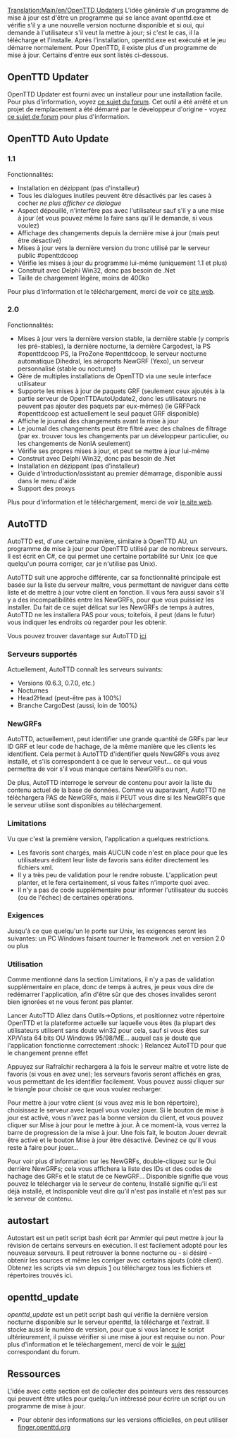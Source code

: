 [[Translation:Main/en/OpenTTD Updaters]]
{{en/-}}
L'idée générale d'un programme de mise à jour est d'être un programme qui se lance avant openttd.exe et vérifie s'il y a une nouvelle version nocturne disponible et si oui, qui demande à l'utilisateur s'il veut la mettre à jour; si c'est le cas, il la télécharge et l'installe. Après l'installation, openttd.exe est exécuté et le jeu démarre normalement.
Pour OpenTTD, il existe plus d'un programme de mise à jour. Certains d'entre eux sont listés ci-dessous.


== OpenTTD Updater ==
OpenTTD Updater est fourni avec un installeur pour une installation facile. Pour plus d'information, voyez [http://www.tt-forums.net/viewtopic.php?p=608777 ce sujet du forum]. Cet outil a été arrêté et un projet de remplacement a été démarré par le développeur d'origine - voyez [http://www.tt-forums.net/viewtopic.php?p=809662#p809662 ce sujet de forum] pour plus d'information.

== OpenTTD Auto Update ==
=== 1.1 ===
Fonctionnalités:
* Installation en dézippant (pas d'installeur)
* Tous les dialogues inutiles peuvent être désactivés par les cases à cocher ''ne plus afficher ce dialogue''
* Aspect dépouillé, n'interfère pas avec l'utilisateur sauf s'il y a une mise à jour (et vous pouvez même la faire sans qu'il le demande, si vous voulez)
* Affichage des changements depuis la dernière mise à jour (mais peut être désactivé)
* Mises à jour vers la dernière version du tronc utilisé par le serveur public #openttdcoop
* Vérifie les mises à jour du programme lui-même (uniquement 1.1 et plus)
* Construit avec Delphi Win32, donc pas besoin de .Net
* Taille de chargement légère, moins de 400ko

Pour plus d'information et le téléchargement, merci de voir ce [http://users.tt-forums.net/ottdau/ site web].

=== 2.0 ===
Fonctionnalités:
* Mises à jour vers la dernière version stable, la dernière stable (y compris les pré-stables), la dernière nocturne, la dernière Cargodest, la PS #openttdcoop PS, la ProZone #openttdcoop, le serveur nocturne automatique Dihedral, les aéroports NewGRF (Yexo), un serveur personnalisé (stable ou nocturne)
* Gère de multiples installations de OpenTTD via une seule interface utilisateur
* Supporte les mises à jour de paquets GRF (seulement ceux ajoutés à la partie serveur de OpenTTDAutoUpdate2, donc les utilisateurs ne peuvent pas ajouter des paquets par eux-mêmes) (le GRFPack #openttdcoop est actuellement le seul paquet GRF disponible)
* Affiche le journal des changements avant la mise à jour
* Le journal des changements peut être filtré avec des chaînes de filtrage (par ex. trouver tous les changements par un développeur particulier, ou les changements de NonIA seulement)
* Vérifie ses propres mises à jour, et peut se mettre à jour lui-même
* Construit avec Delphi Win32, donc pas besoin de .Net
* Installation en dézippant (pas d'installeur)
* Guide d'introduction/assistant au premier démarrage, disponible aussi dans le menu d'aide
* Support des proxys

Plus pour d'information et le téléchargement, merci de voir [http://users.tt-forums.net/ottdau/ le site web].

== AutoTTD ==

AutoTTD est, d'une certaine manière, similaire à OpenTTD AU, un programme de mise à jour pour OpenTTD utilisé par de nombreux serveurs. Il est écrit en C#, ce qui permet une certaine portabilité sur Unix (ce que quelqu'un pourra corriger, car je n'utilise pas Unix).

AutoTTD suit une approche différente, car sa fonctionnalité principale est basée sur la liste du serveur maître, vous permettant de naviguer dans cette liste et de mettre à jour votre client en fonction. Il vous fera aussi savoir s'il y a des incompatibilités entre les NewGRFs, pour que vous puissiez les installer. Du fait de ce sujet délicat sur les NewGRFs de temps à autres, AutoTTD ne les installera PAS pour vous; toitefois, il peut (dans le futur) vous indiquer les endroits où regarder pour les obtenir.

Vous pouvez trouver davantage sur AutoTTD [http://www.tt-forums.net/viewtopic.php?f=29&t=43252 ici]

=== Serveurs supportés ===

Actuellement, AutoTTD connaît les serveurs suivants:
* Versions (0.6.3, 0.7.0, etc.)
* Nocturnes
* Head2Head (peut-être pas à 100%)
* Branche CargoDest (aussi, loin de 100%)

=== NewGRFs ===

AutoTTD, actuellement, peut identifier une grande quantité de GRFs par leur ID GRF et leur code de hachage, de la même manière que les clients les identifient. Cela permet à AutoTTD d'identifier quels NewGRFs vous avez installé, et s'ils correspondent à ce que le serveur veut... ce qui vous permettra de voir s'il vous manque certains NewGRFs ou non.

De plus, AutoTTD interroge le serveur de contenu pour avoir la liste du contenu actuel de la base de données. Comme vu auparavant, AutoTTD ne téléchargera PAS de NewGRFs, mais il PEUT vous dire si les NewGRFs que le serveur utilise sont disponibles au téléchargement.

=== Limitations ===

Vu que c'est la première version, l'application a quelques restrictions.

* Les favoris sont chargés, mais AUCUN code n'est en place pour que les utilisateurs éditent leur liste de favoris sans éditer directement les fichiers xml.
* Il y a très peu de validation pour le rendre robuste. L'application peut planter, et le fera certainement, si vous faites n'importe quoi avec.
* Il n'y a pas de code supplémentaire pour informer l'utilisateur du succès (ou de l'échec) de certaines opérations.


=== Exigences ===

Jusqu'à ce que quelqu'un le porte sur Unix, les exigences seront les suivantes:
un PC Windows faisant tourner le framework .net en version 2.0 ou plus


=== Utilisation ===

Comme mentionné dans la section Limitations, il n'y a pas de validation supplémentaire en place, donc de temps à autres, je peux vous dire de redémarrer l'application, afin d'être sûr que des choses invalides seront bien ignorées et ne vous feront pas planter.

Lancer AutoTTD
Allez dans Outils->Options, et positionnez votre répertoire OpenTTD et la plateforme actuelle sur laquelle vous êtes (la plupart des utilisateurs utilisent sans doute win32 pour cela, sauf si vous êtes sur XP/Vista 64 bits OU Windows 95/98/ME... auquel cas je doute que l'application fonctionne correctement :shock: )
Relancez AutoTTD pour que le changement prenne effet

Appuyez sur Rafraîchir rechargera à la fois le serveur maître et votre liste de favoris (si vous en avez une); les serveurs favoris seront affichés en gras, vous permettant de les identifier facilement. Vous pouvez aussi cliquer sur le triangle pour choisir ce que vous voulez recharger.

Pour mettre à jour votre client (si vous avez mis le bon répertoire), choisissez le serveur avec lequel vous voulez jouer. Si le bouton de mise à jour est activé, vous n'avez pas la bonne version du client, et vous pouvez cliquer sur Mise à jour pour le mettre à jour. À ce moment-là, vous verrez la barre de progression de la mise à jour. Une fois fait, le bouton Jouer devrait être activé et le bouton Mise à jour être désactivé. Devinez ce qu'il vous reste à faire pour jouer...

Pour voir plus d'information sur les NewGRFs, double-cliquez sur le Oui derrière NewGRFs; cela vous affichera la liste des IDs et des codes de hachage des GRFs et le statut de ce NewGRF... Disponible signifie que vous pouvez le télécharger via le serveur de contenu, Installé signifie qu'il est déjà installé, et Indisponible veut dire qu'il n'est pas installé et n'est pas sur le serveur de contenu.


== autostart ==
Autostart est un petit script bash écrit par Ammler qui peut mettre à jour la révision de certains serveurs en exécution. Il est facilement adopté pour les nouveaux serveurs. Il peut retrouver la bonne nocturne ou - si désiré - obtenir les sources et même les corriger avec certains ajouts (côté client).
Obtenez les scripts via svn depuis [http://svn.openttdcoop.org/tools/autostart] ou téléchargez tous les fichiers et répertoires trouvés ici.

== openttd_update ==
''openttd_update'' est un petit script bash qui vérifie la dernière version nocturne disponible sur le serveur openttd, la télécharge et l'extrait. Il stocke aussi le numéro de version, pour que si vous lancez le script ultérieurement, il puisse vérifier si une mise à jour est requise ou non.
Pour plus d'information et le téléchargement, merci de voir le [http://www.tt-forums.net/viewtopic.php?f=29&t=49672 sujet] correspondant du forum.

== Ressources ==
L'idée avec cette section est de collecter des pointeurs vers des ressources qui peuvent être utiles pour quelqu'un intéressé pour écrire un script ou un programme de mise à jour.

* Pour obtenir des informations sur les versions officielles, on peut utiliser [http://finger.openttd.org finger.openttd.org]